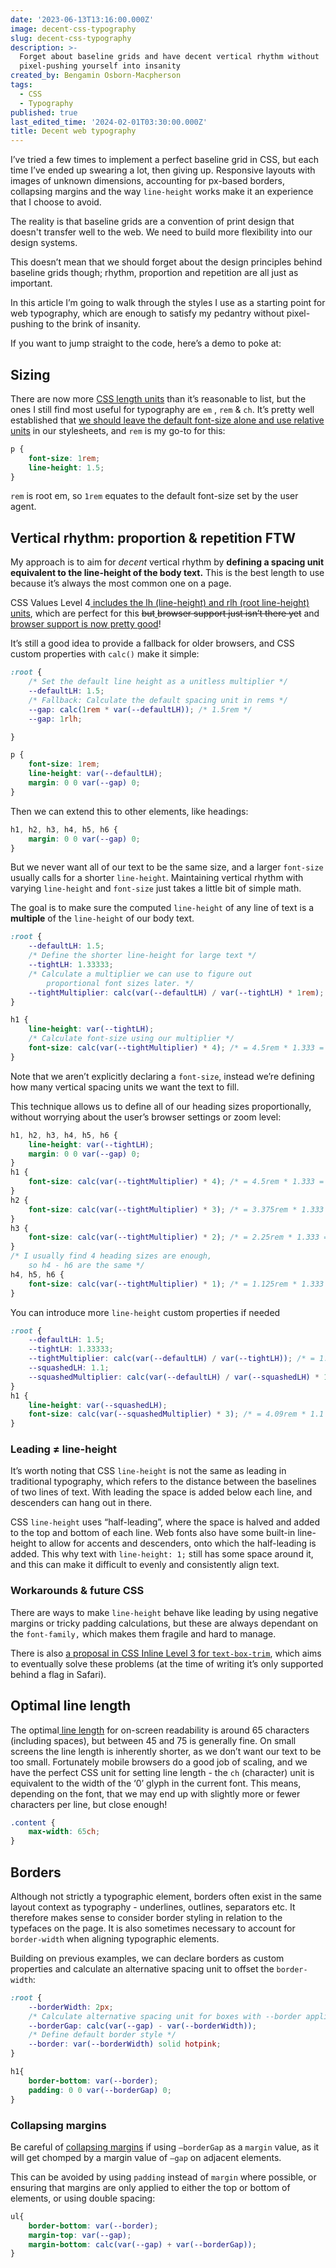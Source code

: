 ```yaml
---
date: '2023-06-13T13:16:00.000Z'
image: decent-css-typography
slug: decent-css-typography
description: >-
  Forget about baseline grids and have decent vertical rhythm without
  pixel-pushing yourself into insanity
created_by: Bengamin Osborn-Macpherson
tags:
  - CSS
  - Typography
published: true
last_edited_time: '2024-02-01T03:30:00.000Z'
title: Decent web typography
---
```


I’ve tried a few times to implement a perfect baseline grid in CSS, but each time I’ve ended up swearing a lot, then giving up. Responsive layouts with images of unknown dimensions, accounting for px-based borders, collapsing margins and the way `line-height` works make it an experience that I choose to avoid. 


The reality is that baseline grids are a convention of print design that doesn't transfer well to the web. We need to build more flexibility into our design systems. 


This doesn’t mean that we should forget about the design principles behind baseline grids though; rhythm, proportion and repetition are all just as important.


In this article I’m going to walk through the styles I use as a starting point for web typography, which are enough to satisfy my pedantry without pixel-pushing to the brink of insanity.


If you want to jump straight to the code, here’s a demo to poke at:



<CodepenEmbed url="https://codepen.io/bengamino/pen/QWJNBWR" />


## Sizing


There are now more [CSS length units](https://developer.mozilla.org/en-US/docs/Web/CSS/length) than it’s reasonable to list, but the ones I still find most useful for typography are `em` , `rem` & `ch`. It’s pretty well established that [we should leave the default font-size alone and use relative units](https://www.w3.org/WAI/WCAG22/quickref/?showtechniques=144#resize-text) in our stylesheets, and `rem` is my go-to for this:


```css
p {
	font-size: 1rem;
	line-height: 1.5;
}
```


`rem` is root em, so `1rem` equates to the default font-size set by the user agent.


## Vertical rhythm: proportion & repetition FTW


My approach is to aim for _decent_ vertical rhythm by **defining a spacing unit equivalent to the line-height of the body text.** This is the best length to use because it’s always the most common one on a page.


CSS Values Level 4[ includes the lh (line-height) and rlh (root line-height) units](https://www.w3.org/TR/css-values-4/#lh), which are perfect for this ~~but~~[ ](https://caniuse.com/mdn-css_types_length_rlh)~~browser support just isn’t there yet~~ and [browser support is now pretty good](https://caniuse.com/mdn-css_types_length_rlh)!


It’s still a good idea to provide a fallback for older browsers, and CSS custom properties with `calc()` make it simple:


```css
:root {
	/* Set the default line height as a unitless multiplier */
	--defaultLH: 1.5;
	/* Fallback: Calculate the default spacing unit in rems */
	--gap: calc(1rem * var(--defaultLH)); /* 1.5rem */
	--gap: 1rlh;

}

p {
	font-size: 1rem;
	line-height: var(--defaultLH);
	margin: 0 0 var(--gap) 0;
}
```


Then we can extend this to other elements, like headings:


```css
h1, h2, h3, h4, h5, h6 {
	margin: 0 0 var(--gap) 0;
}
```


But we never want all of our text to be the same size, and a larger `font-size` usually calls for a shorter `line-height`. Maintaining vertical rhythm with varying `line-height` and `font-size` just takes a little bit of simple math. 


The goal is to make sure the computed `line-height` of any line of text is a **multiple** of the `line-height` of our body text.


```css
:root {
	--defaultLH: 1.5;
	/* Define the shorter line-height for large text */
	--tightLH: 1.33333;
	/* Calculate a multiplier we can use to figure out 
		proportional font sizes later. */
	--tightMultiplier: calc(var(--defaultLH) / var(--tightLH) * 1rem); /* = 1.125 */
}

h1 {
	line-height: var(--tightLH);
	/* Calculate font-size using our multiplier */
	font-size: calc(var(--tightMultiplier) * 4); /* = 4.5rem * 1.333 = 6rem */
}
```


Note that we aren’t explicitly declaring a `font-size`, instead we’re defining how many vertical spacing units we want the text to fill.


This technique allows us to define all of our heading sizes proportionally, without worrying about the user’s browser settings or zoom level:


```css
h1, h2, h3, h4, h5, h6 {
	line-height: var(--tightLH);
	margin: 0 0 var(--gap) 0;
}
h1 {
	font-size: calc(var(--tightMultiplier) * 4); /* = 4.5rem * 1.333 = 6rem */
}
h2 {
	font-size: calc(var(--tightMultiplier) * 3); /* = 3.375rem * 1.333 = 4.5rem */
}
h3 {
	font-size: calc(var(--tightMultiplier) * 2); /* = 2.25rem * 1.333 = 3rem */
}
/* I usually find 4 heading sizes are enough, 
	so h4 - h6 are the same */
h4, h5, h6 {
	font-size: calc(var(--tightMultiplier) * 1); /* = 1.125rem * 1.333 = 1.5rem */
}
```


You can introduce more `line-height` custom properties if needed


```css
:root {
	--defaultLH: 1.5;
	--tightLH: 1.33333;
	--tightMultiplier: calc(var(--defaultLH) / var(--tightLH)); /* = 1.125 */
	--squashedLH: 1.1;
	--squashedMultiplier: calc(var(--defaultLH) / var(--squashedLH) * 1rem); /* = 1.3636 */
}
h1 {
	line-height: var(--squashedLH);
	font-size: calc(var(--squashedMultiplier) * 3); /* = 4.09rem * 1.1 = 4.5rem */
}
```


### Leading ≠ line-height


It’s worth noting that CSS `line-height` is not the same as leading in traditional typography, which refers to the distance between the baselines of two lines of text. With leading the space is added below each line, and descenders can hang out in there. 


CSS `line-height` uses “half-leading”, where the space is halved and added to the top and bottom of each line. Web fonts also have some built-in line-height to allow for accents and descenders, onto which the half-leading is added. This why text with `line-height: 1;` still has some space around it, and this can make it difficult to evenly and consistently align text.


### Workarounds & future CSS


There are ways to make `line-height` behave like leading by using negative margins or tricky padding calculations, but these are always dependant on the `font-family,` which makes them fragile and hard to manage. 


There is also [a proposal in CSS Inline Level 3 for ](https://www.w3.org/TR/css-inline-3/#leading-trim)[`text-box-trim`](https://www.w3.org/TR/css-inline-3/#leading-trim), which aims to eventually solve these problems (at the time of writing it’s only supported behind a flag in Safari).


## Optimal line length


The optimal[ line length](https://en.wikipedia.org/wiki/Line_length) for on-screen readability is around 65 characters (including spaces), but between 45 and 75 is generally fine. On small screens the line length is inherently shorter, as we don’t want our text to be too small. Fortunately mobile browsers do a good job of scaling, and we have the perfect CSS unit for setting line length - the `ch` (character) unit is equivalent to the width of the ‘0’ glyph in the current font. This means, depending on the font, that we may end up with slightly more or fewer characters per line, but close enough!


```css
.content {
	max-width: 65ch;
}
```


## Borders


Although not strictly a typographic element, borders often exist in the same layout context as typography - underlines, outlines, separators etc. It therefore makes sense to consider border styling in relation to the typefaces on the page. It is also sometimes necessary to account for `border-width` when aligning typographic elements.


Building on previous examples, we can declare borders as custom properties and calculate an alternative spacing unit to offset the `border-width`:


```css
:root {
	--borderWidth: 2px;
	/* Calculate alternative spacing unit for boxes with --border applied */
	--borderGap: calc(var(--gap) - var(--borderWidth));
	/* Define default border style */
	--border: var(--borderWidth) solid hotpink;
}

h1{
	border-bottom: var(--border);
	padding: 0 0 var(--borderGap) 0;
}
```


### Collapsing margins


Be careful of [collapsing margins](https://developer.mozilla.org/en-US/docs/Web/CSS/CSS_box_model/Mastering_margin_collapsing) if using `—borderGap` as a `margin` value, as it will get chomped by a margin value of `—gap` on adjacent elements. 


This can be avoided by using `padding` instead of `margin` where possible, or ensuring that margins are only applied to either the top or bottom of elements, or using double spacing:


```css
ul{
	border-bottom: var(--border);
	margin-top: var(--gap);
	margin-bottom: calc(var(--gap) + var(--borderGap));
}
```

